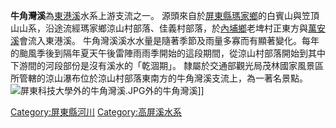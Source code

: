 {{unreferenced|time=2016-04-06T04:26:58+00:00}}
'''牛角灣溪'''為[[東港溪|東港溪]]水系上游支流之一。
源頭來自於[[屏東縣|屏東縣]][[瑪家鄉|瑪家鄉]]的白賓山與笠頂山山系，沿途流經瑪家鄉涼山村部落、佳義村部落，於[[內埔鄉|內埔鄉]]老埤村正東方與[[萬安溪|萬安溪]]會流入東港溪。
牛角灣溪溪水水量是隨著季節及雨量多寡而有顯著變化。每年的颱風季後到隔年夏天午後雷陣雨雨季開始的這段期間，從涼山村部落開始到其中下游間的河段部份是沒有溪水的「乾涸期」。
隸屬於交通部觀光局茂林國家風景區所管轄的涼山瀑布位於涼山村部落東南方的牛角灣溪支流上，為一著名景點。
[[File:屏東科技大學外的牛角灣溪.JPG|thumb]]外的牛角灣溪]]
[[Category:屏東縣河川|Category:屏東縣河川]]
[[Category:高屏溪水系|Category:高屏溪水系]]